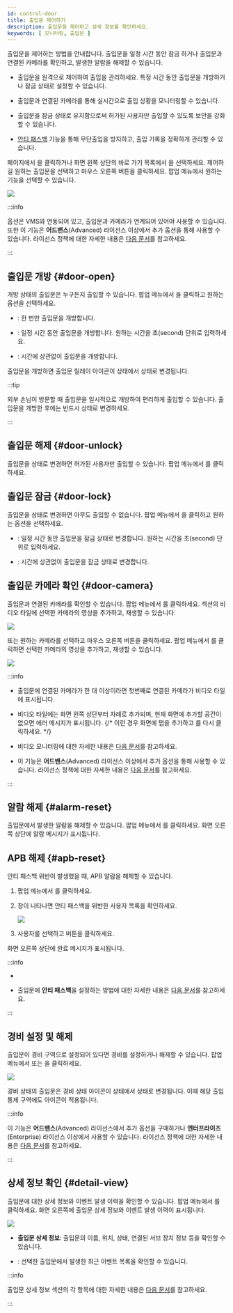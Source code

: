 ```yaml
---
id: control-door
title: 출입문 제어하기
description: 출입문을 제어하고 상세 정보를 확인하세요.
keywords: [ 모니터링, 출입문 ]
---
```


출입문을 제어하는 방법을 안내합니다. 출입문을 일정 시간 동안 잠금 하거나 출입문과 연결된 카메라를 확인하고, 발생한 알람을 해제할 수 있습니다.

* 출입문을 원격으로 제어하여 출입을 관리하세요. 특정 시간 동안 출입문을 개방하거나 잠금 상태로 설정할 수 있습니다.

* 출입문과 연결된 카메라를 통해 실시간으로 출입 상황을 모니터링할 수 있습니다.

* 출입문을 잠금 상태로 유지함으로써 허가된 사용자만 출입할 수 있도록 보안을 강화할 수 있습니다.

* [안티 패스백](../../reference/glossary#apb) 기능을 통해 무단출입을 방지하고, 출입 기록을 정확하게 관리할 수 있습니다.

<Cmd sid='shell.header.launcher' /> 페이지에서 <Cmd sid='shell.header.arena' />을 클릭하거나 화면 왼쪽 상단의 바로 가기 목록에서 <Cmd sid='shell.header.arena' />을 선택하세요. 제어하길 원하는 출입문을 선택하고 마우스 오른쪽 버튼을 클릭하세요. 팝업 메뉴에서 원하는 기능을 선택할 수 있습니다.

<Image src='/img/biostarx-monitoring-door-popup.png' />

:::info

<Cmd sid='arena.tree.contextMenu.openVideo' /> 옵션은 VMS와 연동되어 있고, 출입문과 카메라가 연계되어 있어야 사용할 수 있습니다. 또한 이 기능은 **어드밴스**(Advanced) 라이선스 이상에서 추가 옵션을 통해 사용할 수 있습니다. 라이선스 정책에 대한 자세한 내용은 [다음 문서](licensing)를 참고하세요.

:::


## 출입문 개방 {#door-open}

개방 상태의 출입문은 누구든지 출입할 수 있습니다. 팝업 메뉴에서 <Cmd sid='arena.tree.contextMenu.unlock' />을 클릭하고 원하는 옵션을 선택하세요. 

* <Cmd sid='arena.tree.contextMenu.unlockOnce' />: 한 번만 출입문을 개방합니다.

* <Cmd sid='arena.tree.contextMenu.unlockTimed' />: 일정 시간 동안 출입문을 개방합니다. 원하는 시간을 초(second) 단위로 입력하세요.

* <Cmd sid='arena.tree.contextMenu.unlockPermanent' />: 시간에 상관없이 출입문을 개방합니다.

출입문을 개방하면 출입문 릴레이 아이콘이 <IcRelayLock /> 상태에서 <IcRelayUnlock /> 상태로 변경됩니다.

:::tip

외부 손님이 방문할 때 출입문을 일시적으로 개방하여 편리하게 출입할 수 있습니다. 출입문을 개방한 후에는 반드시 <Cmd sid='arena.tree.contextMenu.normalize' /> 상태로 변경하세요.

:::

## 출입문 해제 {#door-unlock}

출입문을 <Cmd sid='arena.tree.contextMenu.normalize' /> 상태로 변경하면 허가된 사용자만 출입할 수 있습니다. 팝업 메뉴에서 <Cmd sid='arena.tree.contextMenu.normalize' />를 클릭하세요.


## 출입문 잠금 {#door-lock}

출입문을 <Cmd sid='arena.tree.contextMenu.lock' /> 상태로 변경하면 아무도 출입할 수 없습니다. 팝업 메뉴에서 <Cmd sid='arena.tree.contextMenu.lock' />을 클릭하고 원하는 옵션을 선택하세요.

* <Cmd sid='arena.tree.contextMenu.unlockTimed' />: 일정 시간 동안 출입문을 잠금 상태로 변경합니다. 원하는 시간을 초(second) 단위로 입력하세요.

* <Cmd sid='arena.tree.contextMenu.lockPermanent' />: 시간에 상관없이 출입문을 잠금 상태로 변경합니다.


## 출입문 카메라 확인 {#door-camera}

출입문과 연결된 카메라를 확인할 수 있습니다. 팝업 메뉴에서 <Cmd sid='arena.tree.contextMenu.openVideo' />를 클릭하세요. <Cmd sid='shell.header.arena' /> 섹션의 비디오 타일에 선택한 카메라의 영상을 추가하고, 재생할 수 있습니다.

<Image src='/img/monitoring-door-control-open-video.png' />

또는 원하는 카메라를 선택하고 마우스 오른쪽 버튼을 클릭하세요. 팝업 메뉴에서 <Cmd sid='arena.tree.contextMenu.openVideo' />를 클릭하면 선택한 카메라의 영상을 추가하고, 재생할 수 있습니다.

<Image src='/img/monitoring-door-camera-control-open-video.png' />

:::info

* 출입문에 연결된 카메라가 한 대 이상이라면 첫번째로 연결된 카메라가 비디오 타일에 표시됩니다.

* 비디오 타일에는 화면 왼쪽 상단부터 차례로 추가되며, 현재 화면에 추가할 공간이 없으면 에러 메시지가 표시됩니다. {/* 이런 경우 화면에 탭을 추가하고 <Cmd sid='arena.tree.contextMenu.openVideo' />를 다시 클릭하세요. */}

* 비디오 모니터링에 대한 자세한 내용은 [다음 문서](monitoring-video)를 참고하세요.

* 이 기능은 **어드밴스**(Advanced) 라이선스 이상에서 추가 옵션을 통해 사용할 수 있습니다. 라이선스 정책에 대한 자세한 내용은 [다음 문서](licensing)를 참고하세요.

:::

## 알람 해제 {#alarm-reset}

출입문에서 발생한 알람을 해제할 수 있습니다. 팝업 메뉴에서 <Cmd sid='arena.tree.contextMenu.clearAlarm' />를 클릭하세요. 화면 오른쪽 상단에 알람 메시지가 표시됩니다.

## APB 해제 {#apb-reset}

안티 패스백 위반이 발생했을 때, APB 알람을 해제할 수 있습니다. 

1. 팝업 메뉴에서 <Cmd sid='arena.tree.contextMenu.clearApb' />를 클릭하세요. 

1. <Cmd sid='arena.tree.contextMenu.clearApb' /> 창이 나타나면 안티 패스백을 위반한 사용자 목록을 확인하세요.

    <Image src='/img/monitoring-door-monitoring-disable-apb.png' />

1. 사용자를 선택하고 <Cmd sid='common.apply' /> 버튼을 클릭하세요.

화면 오른쪽 상단에 완료 메시지가 표시됩니다.

:::info

* <Glossary termid='apb'/>

* 출입문에 **안티 패스백**을 설정하는 방법에 대한 자세한 내용은 [다음 문서](settings-door-add#antipassback)를 참고하세요.

:::


## 경비 설정 및 해제

출입문이 경비 구역으로 설정되어 있다면 경비를 설정하거나 해제할 수 있습니다. 팝업 메뉴에서 <Cmd sid='arena.tree.contextMenu.arm' /> 또는 <Cmd sid='arena.tree.contextMenu.disarm' />을 클릭하세요.

<Image src='/img/biostarx-monitoring-door-arm-status.png' />

경비 상태의 출입문은 경비 상태 아이콘이 <IcDisarm /> 상태에서 <IcArm /> 상태로 변경됩니다. 이때 해당 출입 통제 구역에도 <IcArm /> 아이콘이 적용됩니다.

:::info

이 기능은 **어드밴스**(Advanced) 라이선스에서 추가 옵션을 구매하거나 **엔터프라이즈**(Enterprise) 라이선스 이상에서 사용할 수 있습니다. 라이선스 정책에 대한 자세한 내용은 [다음 문서](licensing)를 참고하세요.

:::


## 상세 정보 확인 {#detail-view}

출입문에 대한 상세 정보와 이벤트 발생 이력을 확인할 수 있습니다. 팝업 메뉴에서 <Cmd sid='arena.tree.contextMenu.viewDetail' />를 클릭하세요. 화면 오른쪽에 출입문 상세 정보와 이벤트 발생 이력이 표시됩니다.

<Image src='/img/biostarx-monitoring-door-view-details.png' />

* **출입문 상세 정보**: 출입문의 이름, 위치, 상태, 연결된 서브 장치 정보 등을 확인할 수 있습니다.

* <Cmd sid='arena.recentEvent' />: 선택한 출입문에서 발생한 최근 이벤트 목록을 확인할 수 있습니다.

:::info

출입문 상세 정보 섹션의 각 항목에 대한 자세한 내용은 [다음 문서](settings-door-add)를 참고하세요.

:::